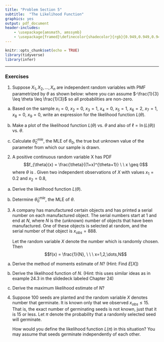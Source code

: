 ```yaml
---
title: "Problem Section 5"
subtitle:  "The Likelihood Function"
graphics: yes
output: pdf_document
header-includes:
    - \usepackage{amsmath, amssymb}
    - \usepackage{framed}\definecolor{shadecolor}{rgb}{0.949,0.949,0.949}
---
```



```r
knitr::opts_chunk$set(echo = TRUE)
library(tidyverse)
library(infer)
```

\begin{shaded}

\textbf{Learning Outcomes}

The problems are designed to build conceptual understanding and problem-solving skills. The emphasis is on learning to find, evaluate and build confidence. The specific tasks include: 

   - Construct a likelihood function given the PMF or PDF
   
   - Find the maximum likelihood estimator using methods appropriate for a given likelihood function
   
   - Compare and contrast two different estimators in a statistical model
   
   - Formulate the likelihood function in a new (but) still familiar scenario.
   
   - Back up and support work with relevant explanations


\end{shaded}

* * *

### Exercises 

1. Suppose $X_1, X_2, \dots, X_n$ are independent random variables with PMF parametrized by $\theta$ as shown below:
\begin{align*}
f_{\theta}(x) &= P_{\theta}(X=x) =  \left\{ \begin{array}{ll}
             \frac{1}{3} - \theta & x = 0  \\
             \frac{1}{3} & x =1 \\
             \frac{1}{3} + \theta & x =2 \end{array} \right.
\end{align*}
where you can assume $-\frac{1}{3} \leq \theta \leq \frac{1}{3}$ so all probabilities are non-zero.

a. Based on the sample $x_1=0$, $x_2=0$, $x_3=1$, $x_4=0$, $x_5=1$, $x_6=2$, $x_7=1$, $x_8=0$, $x_9 =0$, write an expression for the likelihood function $L(\theta)$. 

b. Make a plot of the likelihood function $L(\theta)$ vs. $\theta$ and also of $\ell = \ln(L(\theta))$ vs. $\theta$. 

c. Calculate $\widehat{\theta}_0^{mle}$, the MLE of $\theta_0$, the true but unknown value of the parameter from which our sample is drawn.


2. A positive continuous random variable X has PDF 
$$f_{\theta}(x) =  \frac{\theta}{(1+x)^{\theta+1}} \ \ x \geq 0$$
where $\theta$ is \textbf{known to be 2,3 or 4}.
Given two independent observations of $X$ with values $x_1=0.2$ and $x_2=0.8$,

a. Derive the likelihood function $L(\theta)$.

b. Determine $\widehat{\theta}_0^{mle}$, the MLE of $\theta$.

3. A company has manufactured certain objects and has printed a serial number on each manufactured object. The serial numbers start at 1 and end at $N$, where $N$ is the (unknown) number of objects that have been manufactured. One of these objects is selected at random, and the serial number of that object is $x_{obs} = 888$.

    Let the random variable $X$ denote the number which is randomly chosen. Then
    $$f(x)  = \frac{1}{N},  \ \ \ x=1,2,\dots,N$$

a. Derive the method of moments estimate of $N$? (Hint: Find $E\left[X\right]$)


b. Derive the likelihood function of $N$. (Hint: this uses similar ideas as in example 24.3 in the slidedeck labeled Chapter 24)

c. Derive the maximum likelihood estimate of $N$? 

4. Suppose 100 seeds are planted and the random variable $X$ denotes number that germinate.  It is known only that we observed $x_{obs} \leq 15$. That is, the exact number of germinating seeds is not known, just that it is 15 or less. Let $\pi$ denote the probability that a randomly selected seed will germinate. 

    How would you define the likelihood function $L(\pi)$ in this situation? You may assume that seeds germinate independently of each other.